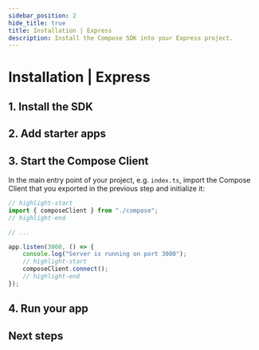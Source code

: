 ```yaml
---
sidebar_position: 2
hide_title: true
title: Installation | Express
description: Install the Compose SDK into your Express project.
---
```



# Installation | Express

<Introduction framework="Express" newProjectLink="/get-started/installation/new-project/node-js" language="Node.js" />

## 1. Install the SDK

<InstallSdkNode />

## 2. Add starter apps

<AddStarterAppsNode />

## 3. Start the Compose Client

In the main entry point of your project, e.g. `index.ts`, import the Compose Client that you exported in the previous step and initialize it:

```ts
// highlight-start
import { composeClient } from "./compose";
// highlight-end

// ...

app.listen(3000, () => {
    console.log("Server is running on port 3000");
    // highlight-start
    composeClient.connect();
    // highlight-end
});
```

## 4. Run your app

<RunAppNode />

## Next steps

<NextStepsNode />
